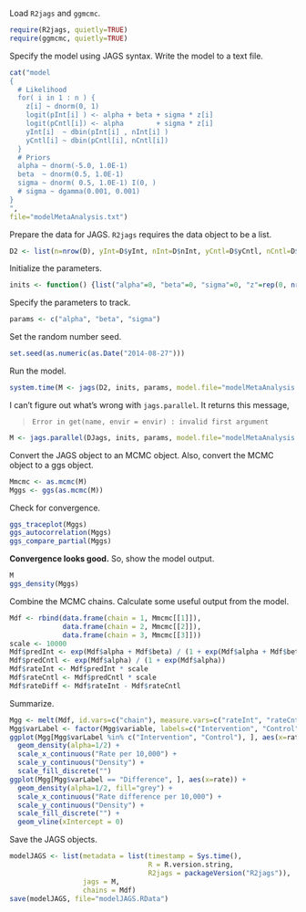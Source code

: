 Load `R2jags` and `ggmcmc`.

```r
require(R2jags, quietly=TRUE)
require(ggmcmc, quietly=TRUE)
```

Specify the model using JAGS syntax.
Write the model to a text file.

```r
cat("model
{
  # Likelihood
  for( i in 1 : n ) {
    z[i] ~ dnorm(0, 1)
    logit(pInt[i] ) <- alpha + beta + sigma * z[i]
    logit(pCntl[i]) <- alpha        + sigma * z[i]
    yInt[i]  ~ dbin(pInt[i] , nInt[i] )
    yCntl[i] ~ dbin(pCntl[i], nCntl[i])
  }
  # Priors
  alpha ~ dnorm(-5.0, 1.0E-1)
  beta  ~ dnorm(0.5, 1.0E-1)
  sigma ~ dnorm( 0.5, 1.0E-1) I(0, )
  # sigma ~ dgamma(0.001, 0.001)
}
",
file="modelMetaAnalysis.txt")
```

Prepare the data for JAGS.
`R2jags` requires the data object to be a list.

```r
D2 <- list(n=nrow(D), yInt=D$yInt, nInt=D$nInt, yCntl=D$yCntl, nCntl=D$nCntl)
```

Initialize the parameters.

```r
inits <- function() {list("alpha"=0, "beta"=0, "sigma"=0, "z"=rep(0, nrow(D)))}
```

Specify the parameters to track.

```r
params <- c("alpha", "beta", "sigma")
```

Set the random number seed.

```r
set.seed(as.numeric(as.Date("2014-08-27")))
```

Run the model.

```r
system.time(M <- jags(D2, inits, params, model.file="modelMetaAnalysis.txt", n.iter=100E3))
```

I can't figure out what's wrong with `jags.parallel`.
It returns this message,

> `Error in get(name, envir = envir) : invalid first argument`

```r
M <- jags.parallel(DJags, inits, params, model.file="modelMetaAnalysis.txt")
```

Convert the JAGS object to an MCMC object.
Also, convert the MCMC object to a ggs object.

```r
Mmcmc <- as.mcmc(M)
Mggs <- ggs(as.mcmc(M))
```

Check for convergence.

```r
ggs_traceplot(Mggs)
ggs_autocorrelation(Mggs)
ggs_compare_partial(Mggs)
```

**Convergence looks good.**
So, show the model output.

```r
M
ggs_density(Mggs)
```

Combine the MCMC chains.
Calculate some useful output from the model.

```r
Mdf <- rbind(data.frame(chain = 1, Mmcmc[[1]]),
             data.frame(chain = 2, Mmcmc[[2]]),
             data.frame(chain = 3, Mmcmc[[3]]))
scale <- 10000
Mdf$predInt <- exp(Mdf$alpha + Mdf$beta) / (1 + exp(Mdf$alpha + Mdf$beta))
Mdf$predCntl <- exp(Mdf$alpha) / (1 + exp(Mdf$alpha))
Mdf$rateInt <- Mdf$predInt * scale
Mdf$rateCntl <- Mdf$predCntl * scale
Mdf$rateDiff <- Mdf$rateInt - Mdf$rateCntl
```

Summarize.

```r
Mgg <- melt(Mdf, id.vars=c("chain"), measure.vars=c("rateInt", "rateCntl", "rateDiff"), value.name="rate")
Mgg$varLabel <- factor(Mgg$variable, labels=c("Intervention", "Control", "Difference"))
ggplot(Mgg[Mgg$varLabel %in% c("Intervention", "Control"), ], aes(x=rate, fill=varLabel)) +
  geom_density(alpha=1/2) +
  scale_x_continuous("Rate per 10,000") +
  scale_y_continuous("Density") +
  scale_fill_discrete("")
ggplot(Mgg[Mgg$varLabel == "Difference", ], aes(x=rate)) +
  geom_density(alpha=1/2, fill="grey") +
  scale_x_continuous("Rate difference per 10,000") +
  scale_y_continuous("Density") +
  scale_fill_discrete("") +
  geom_vline(xIntercept = 0)
```

Save the JAGS objects.

```r
modelJAGS <- list(metadata = list(timestamp = Sys.time(),
                                  R = R.version.string,
                                  R2jags = packageVersion("R2jags")),
                  jags = M,
                  chains = Mdf)
save(modelJAGS, file="modelJAGS.RData")
```
